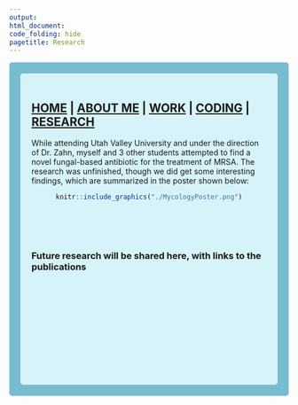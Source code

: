 ```yaml
---
output: 
html_document:
code_folding: hide
pagetitle: Research
---
```


<style type="text/css">
.main-container {
  max-width: auto;
  margin-left: auto;
  margin-right: auto;
}
</style>

<style>
div.blue { background-color:#78bdcf; border-radius: 5px; padding: 20px;}
</style>
<div class = "blue">



<style>
div.lightblue { background-color:#d7f3fa; border-radius: 5px; padding: 20px;}
</style>
<div class = "lightblue">

## [HOME](https://github.com/Joedidley/Joedidley.github.io) | [ABOUT ME](https://github.com/Joedidley/Joedidley.github.io/About_Me/) | [WORK](https://github.com/Joedidley/Joedidley.github.io/Work/) | [CODING](https://github.com/Joedidley/Joedidley.github.io/Coding/) | [RESEARCH](https://github.com/Joedidley/Joedidley.github.io/Research) 

While attending Utah Valley University and under the direction of Dr. Zahn, myself and 3 other students attempted to find a novel fungal-based antibiotic for the treatment of MRSA. The research was unfinished, though we did get some interesting findings, which are summarized in the poster shown below:



<center>
```r
knitr::include_graphics("./MycologyPoster.png")
```
</center>

<br><br><br>

### Future research will be shared here, with links to the publications

<br><br><br><br><br><br><br><br><br>